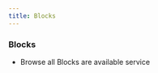 ```yaml
---
title: Blocks
---
```



### Blocks

- Browse all Blocks are available service

<Cards>
  <Card
    title="Authentication"
    typeof="Browse"
    description="Variety of example of Authentication are available."
    href="/docs/blocks/auth"
  />
</Cards>
